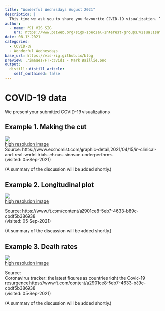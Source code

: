 ```yaml
---
title: "Wonderful Wednesdays August 2021"
description: |
  This time we ask you to share you favourite COVID-19 visualization. This can be one designed by yourself, or one produced by someone else.
author:
  - name: PSI VIS SIG
    url: https://www.psiweb.org/sigs-special-interest-groups/visualisation
date: 08-12-2021
categories:
  - COVID-19
  - Wonderful Wednesdays
base_url: https://vis-sig.github.io/blog
preview: ./images/FT-covid1 - Mark Baillie.png
output:
  distill::distill_article:
    self_contained: false
---
```



# COVID-19 data
We present your submitted COVID-19 visualizations.


<a id="example1"></a>

## Example 1. Making the cut

![](./images/Econ-Covid-Vax - Mark Baillie.webp)  
[high resolution image](./images/Econ-Covid-Vax - Mark Baillie.webp)  
Source: https://www.economist.com/graphic-detail/2021/04/15/in-clinical-and-real-world-trials-chinas-sinovac-underperforms  
(visited: 05-Sep-2021)

(A summary of the discussion will be added shortly.)


<a id="example2"></a>

## Example 2. Longitudinal plot

![](./images/FT-covid1 - Mark Baillie.png)  
[high resolution image](./images/FT-covid1 - Mark Baillie.png)  

Source: https://www.ft.com/content/a2901ce8-5eb7-4633-b89c-cbdf5b386938  
(visited: 05-Sep-2021)

(A summary of the discussion will be added shortly.)


<a id="example3"></a>

## Example 3. Death rates

![](./images/FT_ExcessDeaths - Agustin Calatroni.png)  
[high resolution image](./images/FT_ExcessDeaths - Agustin Calatroni.png)  

Source:  
Coronavirus tracker: the latest figures as countries fight the Covid-19 resurgence
https://www.ft.com/content/a2901ce8-5eb7-4633-b89c-cbdf5b386938  
(visited: 05-Sep-2021)

(A summary of the discussion will be added shortly.)